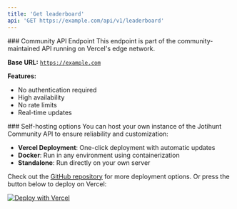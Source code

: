```yaml
---
title: 'Get leaderboard'
api: 'GET https://example.com/api/v1/leaderboard'
---
```


<Check>
### Community API Endpoint
This endpoint is part of the community-maintained API running on Vercel's edge network.

**Base URL:**
<code>https://example.com</code>

**Features:**
- No authentication required
- High availability
- No rate limits
- Real-time updates
</Check>

<Note>
### Self-hosting options
You can host your own instance of the Jotihunt Community API to ensure reliability and customization:

- **Vercel Deployment**: One-click deployment with automatic updates
- **Docker**: Run in any environment using containerization
- **Standalone**: Run directly on your own server

Check out the [GitHub repository](https://github.com/jotihunt-community/api) for more deployment options. Or press the button below to deploy on Vercel:


[![Deploy with Vercel](https://vercel.com/button)](https://vercel.com/new/clone?repository-url=https%3A%2F%2Fgithub.com%2Fvercel%2Fnext.js%2Ftree%2Fcanary%2Fexamples%2Fhello-world&env=RATE_LIMIT&envDescription=Please%20set%20an%20rate%20limit%20in%20requests%20allowed%20per%20user%20per%20minute.&project-name=jotihunt-community-api&repository-name=jotihunt-community-api)
</Note>